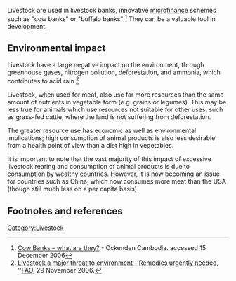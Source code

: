 Livestock are used in livestock banks, innovative [[microfinance]] schemes such as "cow banks" or "buffalo banks" <ref>[http://www.ockenden.org.uk/index.asp?id=494 Cow Banks – what are they?] - Ockenden Cambodia. accessed 15 December 2006</ref> They can be a valuable tool in development.

==Environmental impact==
Livestock have a large negative impact on the environment, through greenhouse gases, nitrogen pollution, deforestation, and ammonia, which contributes to acid rain.<ref>[http://www.fao.org/newsroom/en/news/2006/1000448/index.html Livestock a major threat to environment - Remedies urgently needed], ''[[FAO]]{{w|FAO}}, 29 November 2006.</ref>

Livestock, when used for meat, also use far more resources than the same amount of nutrients in vegetable form (e.g. grains or legumes). This may be less true for animals which use resources not suitable for other uses, such as grass-fed cattle, where the land is not suffering from deforestation. 

The greater resource use has economic as well as environmental implications; high consumption of animal products is also less desirable from a health point of view than a diet high in vegetables. 

It is important to note that the vast majority of this impact of excessive livestock rearing and consumption of animal products is due to consumption by wealthy countries. However, it is now becoming an issue for countries such as China, which now consumes more meat than the USA (though still much less on a per capita basis). 

==Footnotes and references==
<references/>

[[Category:Livestock]]